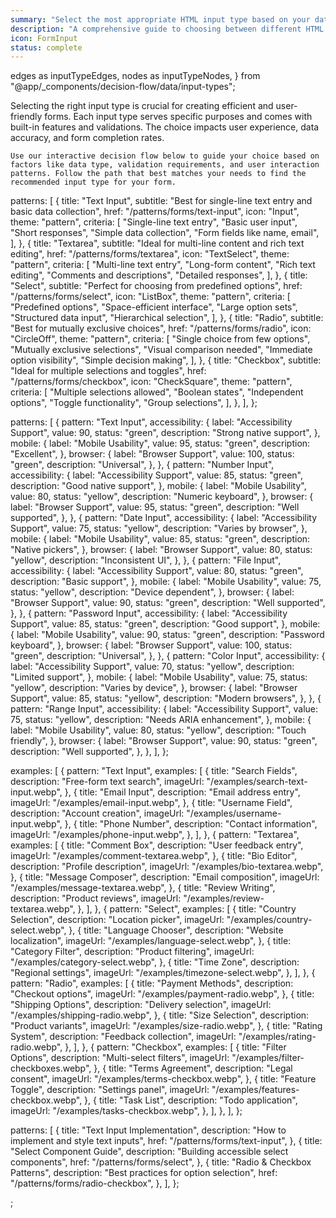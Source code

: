```yaml
---
summary: "Select the most appropriate HTML input type based on your data collection needs"
description: "A comprehensive guide to choosing between different HTML input types based on factors like data structure, user experience, and validation requirements."
icon: FormInput
status: complete
---
```


  edges as inputTypeEdges,
  nodes as inputTypeNodes,
} from "@app/_components/decision-flow/data/input-types";

<div>
  <ComparisonHero
    title="Choosing Input Types"
    description="Select the most appropriate HTML input type based on your data collection needs and user experience requirements"
  />

  <div className="prose dark:prose-invert mb-10 space-y-4">
    Selecting the right input type is crucial for creating efficient and user-friendly forms. Each input type serves specific purposes and comes with built-in features and validations. The choice impacts user experience, data accuracy, and form completion rates.

    Use our interactive decision flow below to guide your choice based on factors like data type, validation requirements, and user interaction patterns. Follow the path that best matches your needs to find the recommended input type for your form.

  </div>

  <DecisionFlowSection nodes={inputTypeNodes} edges={inputTypeEdges} />
  <ComparisonGrid patterns={comparisonData.patterns} />
  <ImplementationMetrics patterns={implementationData.patterns} />
  <ExamplesGrid examples={examplesData.examples} />
  <PatternNextSteps patterns={nextStepsData.patterns} />
</div>

  patterns: [
    {
      title: "Text Input",
      subtitle: "Best for single-line text entry and basic data collection",
      href: "/patterns/forms/text-input",
      icon: "Input",
      theme: "pattern",
      criteria: [
        "Single-line text entry",
        "Basic user input",
        "Short responses",
        "Simple data collection",
        "Form fields like name, email",
      ],
    },
    {
      title: "Textarea",
      subtitle: "Ideal for multi-line content and rich text editing",
      href: "/patterns/forms/textarea",
      icon: "TextSelect",
      theme: "pattern",
      criteria: [
        "Multi-line text entry",
        "Long-form content",
        "Rich text editing",
        "Comments and descriptions",
        "Detailed responses",
      ],
    },
    {
      title: "Select",
      subtitle: "Perfect for choosing from predefined options",
      href: "/patterns/forms/select",
      icon: "ListBox",
      theme: "pattern",
      criteria: [
        "Predefined options",
        "Space-efficient interface",
        "Large option sets",
        "Structured data input",
        "Hierarchical selection",
      ],
    },
    {
      title: "Radio",
      subtitle: "Best for mutually exclusive choices",
      href: "/patterns/forms/radio",
      icon: "CircleOff",
      theme: "pattern",
      criteria: [
        "Single choice from few options",
        "Mutually exclusive selections",
        "Visual comparison needed",
        "Immediate option visibility",
        "Simple decision making",
      ],
    },
    {
      title: "Checkbox",
      subtitle: "Ideal for multiple selections and toggles",
      href: "/patterns/forms/checkbox",
      icon: "CheckSquare",
      theme: "pattern",
      criteria: [
        "Multiple selections allowed",
        "Boolean states",
        "Independent options",
        "Toggle functionality",
        "Group selections",
      ],
    },
  ],
};

  patterns: [
    {
      pattern: "Text Input",
      accessibility: {
        label: "Accessibility Support",
        value: 90,
        status: "green",
        description: "Strong native support",
      },
      mobile: {
        label: "Mobile Usability",
        value: 95,
        status: "green",
        description: "Excellent",
      },
      browser: {
        label: "Browser Support",
        value: 100,
        status: "green",
        description: "Universal",
      },
    },
    {
      pattern: "Number Input",
      accessibility: {
        label: "Accessibility Support",
        value: 85,
        status: "green",
        description: "Good native support",
      },
      mobile: {
        label: "Mobile Usability",
        value: 80,
        status: "yellow",
        description: "Numeric keyboard",
      },
      browser: {
        label: "Browser Support",
        value: 95,
        status: "green",
        description: "Well supported",
      },
    },
    {
      pattern: "Date Input",
      accessibility: {
        label: "Accessibility Support",
        value: 75,
        status: "yellow",
        description: "Varies by browser",
      },
      mobile: {
        label: "Mobile Usability",
        value: 85,
        status: "green",
        description: "Native pickers",
      },
      browser: {
        label: "Browser Support",
        value: 80,
        status: "yellow",
        description: "Inconsistent UI",
      },
    },
    {
      pattern: "File Input",
      accessibility: {
        label: "Accessibility Support",
        value: 80,
        status: "green",
        description: "Basic support",
      },
      mobile: {
        label: "Mobile Usability",
        value: 75,
        status: "yellow",
        description: "Device dependent",
      },
      browser: {
        label: "Browser Support",
        value: 90,
        status: "green",
        description: "Well supported",
      },
    },
    {
      pattern: "Password Input",
      accessibility: {
        label: "Accessibility Support",
        value: 85,
        status: "green",
        description: "Good support",
      },
      mobile: {
        label: "Mobile Usability",
        value: 90,
        status: "green",
        description: "Password keyboard",
      },
      browser: {
        label: "Browser Support",
        value: 100,
        status: "green",
        description: "Universal",
      },
    },
    {
      pattern: "Color Input",
      accessibility: {
        label: "Accessibility Support",
        value: 70,
        status: "yellow",
        description: "Limited support",
      },
      mobile: {
        label: "Mobile Usability",
        value: 75,
        status: "yellow",
        description: "Varies by device",
      },
      browser: {
        label: "Browser Support",
        value: 85,
        status: "yellow",
        description: "Modern browsers",
      },
    },
    {
      pattern: "Range Input",
      accessibility: {
        label: "Accessibility Support",
        value: 75,
        status: "yellow",
        description: "Needs ARIA enhancement",
      },
      mobile: {
        label: "Mobile Usability",
        value: 80,
        status: "yellow",
        description: "Touch friendly",
      },
      browser: {
        label: "Browser Support",
        value: 90,
        status: "green",
        description: "Well supported",
      },
    },
  ],
};

  examples: [
    {
      pattern: "Text Input",
      examples: [
        {
          title: "Search Fields",
          description: "Free-form text search",
          imageUrl: "/examples/search-text-input.webp",
        },
        {
          title: "Email Input",
          description: "Email address entry",
          imageUrl: "/examples/email-input.webp",
        },
        {
          title: "Username Field",
          description: "Account creation",
          imageUrl: "/examples/username-input.webp",
        },
        {
          title: "Phone Number",
          description: "Contact information",
          imageUrl: "/examples/phone-input.webp",
        },
      ],
    },
    {
      pattern: "Textarea",
      examples: [
        {
          title: "Comment Box",
          description: "User feedback entry",
          imageUrl: "/examples/comment-textarea.webp",
        },
        {
          title: "Bio Editor",
          description: "Profile description",
          imageUrl: "/examples/bio-textarea.webp",
        },
        {
          title: "Message Composer",
          description: "Email composition",
          imageUrl: "/examples/message-textarea.webp",
        },
        {
          title: "Review Writing",
          description: "Product reviews",
          imageUrl: "/examples/review-textarea.webp",
        },
      ],
    },
    {
      pattern: "Select",
      examples: [
        {
          title: "Country Selection",
          description: "Location picker",
          imageUrl: "/examples/country-select.webp",
        },
        {
          title: "Language Chooser",
          description: "Website localization",
          imageUrl: "/examples/language-select.webp",
        },
        {
          title: "Category Filter",
          description: "Product filtering",
          imageUrl: "/examples/category-select.webp",
        },
        {
          title: "Time Zone",
          description: "Regional settings",
          imageUrl: "/examples/timezone-select.webp",
        },
      ],
    },
    {
      pattern: "Radio",
      examples: [
        {
          title: "Payment Methods",
          description: "Checkout options",
          imageUrl: "/examples/payment-radio.webp",
        },
        {
          title: "Shipping Options",
          description: "Delivery selection",
          imageUrl: "/examples/shipping-radio.webp",
        },
        {
          title: "Size Selection",
          description: "Product variants",
          imageUrl: "/examples/size-radio.webp",
        },
        {
          title: "Rating System",
          description: "Feedback collection",
          imageUrl: "/examples/rating-radio.webp",
        },
      ],
    },
    {
      pattern: "Checkbox",
      examples: [
        {
          title: "Filter Options",
          description: "Multi-select filters",
          imageUrl: "/examples/filter-checkboxes.webp",
        },
        {
          title: "Terms Agreement",
          description: "Legal consent",
          imageUrl: "/examples/terms-checkbox.webp",
        },
        {
          title: "Feature Toggle",
          description: "Settings panel",
          imageUrl: "/examples/features-checkbox.webp",
        },
        {
          title: "Task List",
          description: "Todo application",
          imageUrl: "/examples/tasks-checkbox.webp",
        },
      ],
    },
  ],
};

  patterns: [
    {
      title: "Text Input Implementation",
      description: "How to implement and style text inputs",
      href: "/patterns/forms/text-input",
    },
    {
      title: "Select Component Guide",
      description: "Building accessible select components",
      href: "/patterns/forms/select",
    },
    {
      title: "Radio & Checkbox Patterns",
      description: "Best practices for option selection",
      href: "/patterns/forms/radio-checkbox",
    },
  ],
};

;
